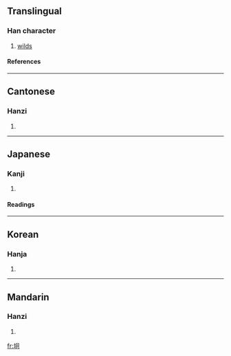 ==Translingual==
===Han character===
{{Han char|rn=32|rad=土|as=05|sn=8|four=4712<sub>0</sub>|canj=土月口 (GBR)}}
# [[wilds]]
====References====
{{Han ref|kx=0226.290|dkj=04985|dj=0462.070|hdz=10432.030|uh=5770|ud=22384|bh=CBF7|bd=52215}}
----
==Cantonese==
===Hanzi===
{{yue-hanzi|jyut=|y=gwing1}}
# {{defn|Cantonese}}
----
==Japanese==
===Kanji===
{{ja-kanji|grade=|rs=土05}}
# {{defn|Japanese}} 
====Readings====
{{ja-readings|on=[[けい]] (kei), [[きょう]] (kyō)|kun=}}
----
==Korean==
===Hanja===
{{ko-hanja|hangeul=경|rv=gyeong|mr=kyŏng}}
# {{defn|Korean}}
----
==Mandarin==
===Hanzi===
{{cmn-hanzi|pin=[[jiōng]] (jiong1)|wg=chiung<sup>1</sup>}}
# {{defn|Mandarin}}

[[fr:坰]]